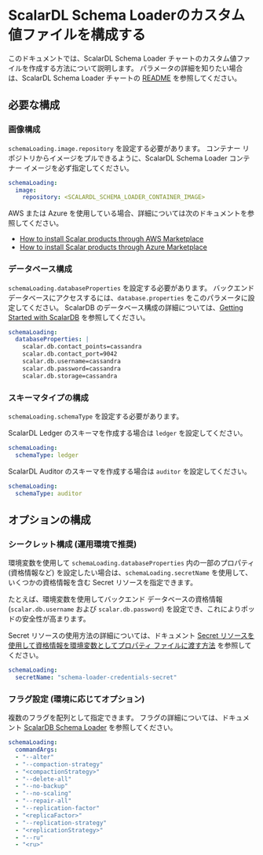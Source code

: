 # ScalarDL Schema Loaderのカスタム値ファイルを構成する


<TranslationBanner />

このドキュメントでは、ScalarDL Schema Loader チャートのカスタム値ファイルを作成する方法について説明します。 パラメータの詳細を知りたい場合は、ScalarDL Schema Loader チャートの [README](https://github.com/scalar-labs/helm-charts/blob/main/charts/schema-loading/README.md) を参照してください。

## 必要な構成

### 画像構成

`schemaLoading.image.repository` を設定する必要があります。 コンテナー リポジトリからイメージをプルできるように、ScalarDL Schema Loader コンテナー イメージを必ず指定してください。

```yaml
schemaLoading:
  image:
    repository: <SCALARDL_SCHEMA_LOADER_CONTAINER_IMAGE>
```

AWS または Azure を使用している場合、詳細については次のドキュメントを参照してください。

* [How to install Scalar products through AWS Marketplace](https://github.com/scalar-labs/scalar-kubernetes/blob/master/docs/AwsMarketplaceGuide.md)
* [How to install Scalar products through Azure Marketplace](https://github.com/scalar-labs/scalar-kubernetes/blob/master/docs/AzureMarketplaceGuide.md)

### データベース構成

`schemaLoading.databaseProperties` を設定する必要があります。 バックエンド データベースにアクセスするには、`database.properties` をこのパラメータに設定してください。 ScalarDB のデータベース構成の詳細については、[Getting Started with ScalarDB](https://github.com/scalar-labs/scalardb/blob/master/docs/getting-started-with-scalardb.md) を参照してください。

```yaml
schemaLoading:
  databaseProperties: |
    scalar.db.contact_points=cassandra
    scalar.db.contact_port=9042
    scalar.db.username=cassandra
    scalar.db.password=cassandra
    scalar.db.storage=cassandra
```

### スキーマタイプの構成

`schemaLoading.schemaType` を設定する必要があります。

ScalarDL Ledger のスキーマを作成する場合は `ledger` を設定してください。

```yaml
schemaLoading:
  schemaType: ledger
```

ScalarDL Auditor のスキーマを作成する場合は `auditor` を設定してください。

```yaml
schemaLoading:
  schemaType: auditor
```

## オプションの構成

### シークレット構成 (運用環境で推奨)

環境変数を使用して `schemaLoading.databaseProperties` 内の一部のプロパティ (資格情報など) を設定したい場合は、`schemaLoading.secretName` を使用して、いくつかの資格情報を含む Secret リソースを指定できます。

たとえば、環境変数を使用してバックエンド データベースの資格情報 (`scalar.db.username` および `scalar.db.password`) を設定でき、これによりポッドの安全性が高まります。

Secret リソースの使用方法の詳細については、ドキュメント [Secret リソースを使用して資格情報を環境変数としてプロパティ ファイルに渡す方法](use-secret-for-credentials.mdx) を参照してください。

```yaml
schemaLoading:
  secretName: "schema-loader-credentials-secret"
```

### フラグ設定 (環境に応じてオプション)

複数のフラグを配列として指定できます。 フラグの詳細については、ドキュメント [ScalarDB Schema Loader](https://github.com/scalar-labs/scalardb/blob/master/docs/schema-loader.md) を参照してください。

```yaml
schemaLoading:
  commandArgs:
  - "--alter"
  - "--compaction-strategy"
  - "<compactionStrategy>"
  - "--delete-all"
  - "--no-backup"
  - "--no-scaling"
  - "--repair-all"
  - "--replication-factor"
  - "<replicaFactor>"
  - "--replication-strategy"
  - "<replicationStrategy>"
  - "--ru"
  - "<ru>"
```
